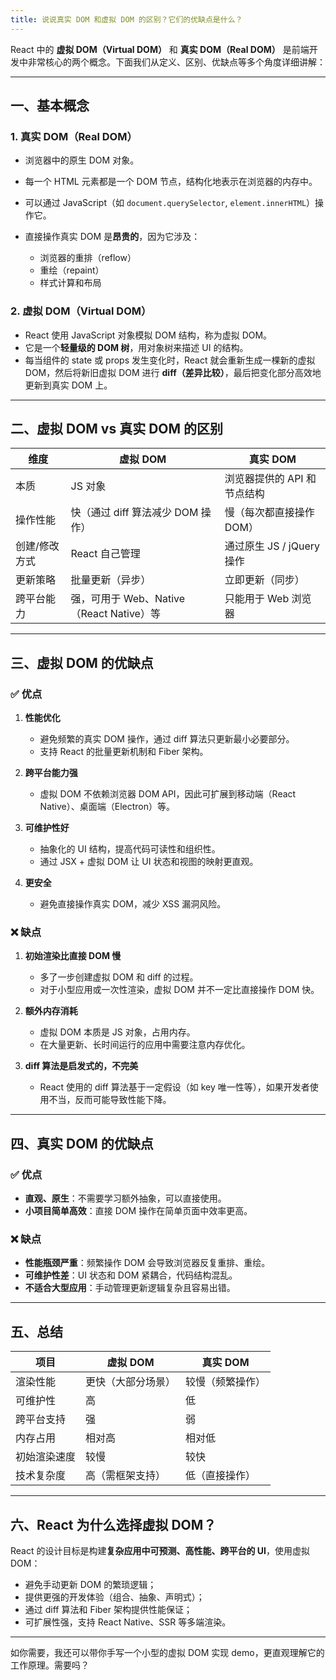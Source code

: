 ```yaml
---
title: 说说真实 DOM 和虚拟 DOM 的区别？它们的优缺点是什么？
---
```


React 中的 **虚拟 DOM（Virtual DOM）** 和 **真实 DOM（Real DOM）** 是前端开发中非常核心的两个概念。下面我们从定义、区别、优缺点等多个角度详细讲解：

---

## 一、基本概念

### 1. 真实 DOM（Real DOM）

* 浏览器中的原生 DOM 对象。
* 每一个 HTML 元素都是一个 DOM 节点，结构化地表示在浏览器的内存中。
* 可以通过 JavaScript（如 `document.querySelector`, `element.innerHTML`）操作它。
* 直接操作真实 DOM 是**昂贵的**，因为它涉及：

  * 浏览器的重排（reflow）
  * 重绘（repaint）
  * 样式计算和布局

### 2. 虚拟 DOM（Virtual DOM）

* React 使用 JavaScript 对象模拟 DOM 结构，称为虚拟 DOM。
* 它是一个**轻量级的 DOM 树**，用对象树来描述 UI 的结构。
* 每当组件的 state 或 props 发生变化时，React 就会重新生成一棵新的虚拟 DOM，然后将新旧虚拟 DOM 进行 **diff（差异比较）**，最后把变化部分高效地更新到真实 DOM 上。

---

## 二、虚拟 DOM vs 真实 DOM 的区别

| 维度      | 虚拟 DOM                          | 真实 DOM              |
| ------- | ------------------------------- | ------------------- |
| 本质      | JS 对象                           | 浏览器提供的 API 和节点结构    |
| 操作性能    | 快（通过 diff 算法减少 DOM 操作）          | 慢（每次都直接操作 DOM）      |
| 创建/修改方式 | React 自己管理                      | 通过原生 JS / jQuery 操作 |
| 更新策略    | 批量更新（异步）                        | 立即更新（同步）            |
| 跨平台能力   | 强，可用于 Web、Native（React Native）等 | 只能用于 Web 浏览器        |

---

## 三、虚拟 DOM 的优缺点

### ✅ 优点

1. **性能优化**

   * 避免频繁的真实 DOM 操作，通过 diff 算法只更新最小必要部分。
   * 支持 React 的批量更新机制和 Fiber 架构。

2. **跨平台能力强**

   * 虚拟 DOM 不依赖浏览器 DOM API，因此可扩展到移动端（React Native）、桌面端（Electron）等。

3. **可维护性好**

   * 抽象化的 UI 结构，提高代码可读性和组织性。
   * 通过 JSX + 虚拟 DOM 让 UI 状态和视图的映射更直观。

4. **更安全**

   * 避免直接操作真实 DOM，减少 XSS 漏洞风险。

### ❌ 缺点

1. **初始渲染比直接 DOM 慢**

   * 多了一步创建虚拟 DOM 和 diff 的过程。
   * 对于小型应用或一次性渲染，虚拟 DOM 并不一定比直接操作 DOM 快。

2. **额外内存消耗**

   * 虚拟 DOM 本质是 JS 对象，占用内存。
   * 在大量更新、长时间运行的应用中需要注意内存优化。

3. **diff 算法是启发式的，不完美**

   * React 使用的 diff 算法基于一定假设（如 key 唯一性等），如果开发者使用不当，反而可能导致性能下降。

---

## 四、真实 DOM 的优缺点

### ✅ 优点

* **直观、原生**：不需要学习额外抽象，可以直接使用。
* **小项目简单高效**：直接 DOM 操作在简单页面中效率更高。

### ❌ 缺点

* **性能瓶颈严重**：频繁操作 DOM 会导致浏览器反复重排、重绘。
* **可维护性差**：UI 状态和 DOM 紧耦合，代码结构混乱。
* **不适合大型应用**：手动管理更新逻辑复杂且容易出错。

---

## 五、总结

| 项目     | 虚拟 DOM    | 真实 DOM   |
| ------ | --------- | -------- |
| 渲染性能   | 更快（大部分场景） | 较慢（频繁操作） |
| 可维护性   | 高         | 低        |
| 跨平台支持  | 强         | 弱        |
| 内存占用   | 相对高       | 相对低      |
| 初始渲染速度 | 较慢        | 较快       |
| 技术复杂度  | 高（需框架支持）  | 低（直接操作）  |

---

## 六、React 为什么选择虚拟 DOM？

React 的设计目标是构建**复杂应用中可预测、高性能、跨平台的 UI**，使用虚拟 DOM：

* 避免手动更新 DOM 的繁琐逻辑；
* 提供更强的开发体验（组合、抽象、声明式）；
* 通过 diff 算法和 Fiber 架构提供性能保证；
* 可扩展性强，支持 React Native、SSR 等多端渲染。

---

如你需要，我还可以带你手写一个小型的虚拟 DOM 实现 demo，更直观理解它的工作原理。需要吗？
